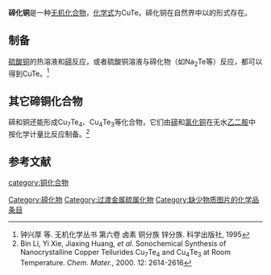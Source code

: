 {{Chembox
| Name = 碲化铜
| NameEn = Copper monotelluride
|CustomizedImage=[[File:Cu2+.svg|File:Cu2+.svg]][[File:Telluride_ion.png|52px]]
| IUPACName = 
| IUPACNameZh =
| OtherNames = 
| Abbreviations = 
| Section1 = {{Chembox Identifiers
| CASNo = 12019-23-7
| CASNo_Ref = {{cascite|changed|??}}
|    PubChem  =  
|    SMILES  =  
}}
| Section2 = {{Chembox Properties
|   Formula = CuTe
|   MolarMass = 191.15
|   Appearance = 
|   Density = 7.09g·cm<sup>-3</sup>
|   MeltingPt = 
|   BoilingPt = 
|   Solubility = 
  }}
| Section3 = {{Chembox Hazards
|   MainHazards = 
|   FlashPt = 
|   Autoignition = 
  }}
| Section8 = {{Chembox Related
| OtherCpds = }}
}}

'''碲化铜'''是一种[[无机化合物|无机化合物]]，[[化学式|化学式]]为CuTe。碲化铜在自然界中以{{link-en|Vulcanite矿|Vulcanite}}的形式存在。

==制备==
[[硫酸铜|硫酸铜]]的热溶液和[[碲|碲]]反应，或者硫酸铜溶液与碲化物（如Na<sub>2</sub>Te等）反应，都可以得到CuTe。<ref>钟兴厚 等. 无机化学丛书 第六卷 卤素 铜分族 锌分族. 科学出版社, 1995</ref>
==其它碲铜化合物==
碲和铜还能形成Cu<sub>7</sub>Te<sub>4</sub>、Cu<sub>4</sub>Te<sub>3</sub>等化合物，它们由[[碲|碲]]和[[氯化铜|氯化铜]]在无水[[乙二胺|乙二胺]]中按化学计量比反应制备。<ref>Bin Li, Yi Xie, Jiaxing Huang, ''et al''. Sonochemical Synthesis of Nanocrystalline Copper Tellurides Cu<sub>7</sub>Te<sub>4</sub> and Cu<sub>4</sub>Te<sub>3</sub> at Room Temperature. ''Chem. Mater.'', 2000. 12: 2614-2616</ref>

==参考文献==
{{reflist}}

{{铜化合物}}
{{碲化物}}
[[category:铜化合物|category:铜化合物]]
[[Category:碲化物|Category:碲化物]]
[[Category:过渡金属硫属化物|Category:过渡金属硫属化物]]
[[Category:缺少物质图片的化学品条目|Category:缺少物质图片的化学品条目]]
